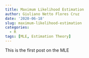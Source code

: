 ```yaml
---
title: Maximum Likelihood Estimation
author: Giuliano Netto Flores Cruz
date: '2020-06-18'
slug: maximum-likelihood-estimation
categories:
  - R
tags: [MLE, Estimation Theory]
---
```


This is the first post on the MLE